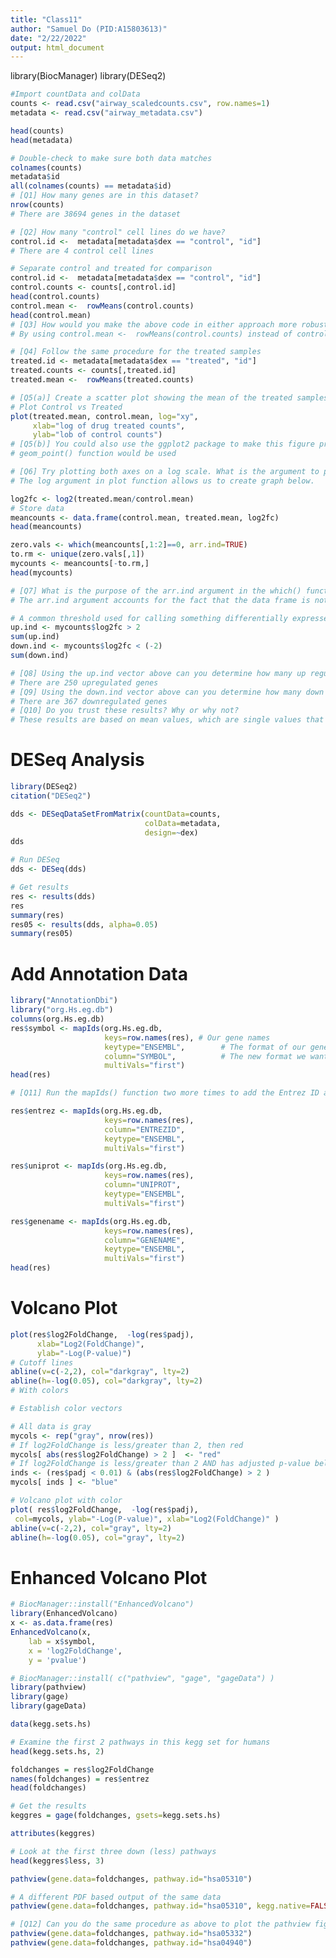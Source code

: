 ```yaml
---
title: "Class11"
author: "Samuel Do (PID:A15803613)"
date: "2/22/2022"
output: html_document
---
```


library(BiocManager)
library(DESeq2)

```r
#Import countData and colData
counts <- read.csv("airway_scaledcounts.csv", row.names=1)
metadata <- read.csv("airway_metadata.csv")

head(counts)
head(metadata)
```
```r
# Double-check to make sure both data matches
colnames(counts)
metadata$id
all(colnames(counts) == metadata$id)
# [Q1] How many genes are in this dataset?
nrow(counts)
# There are 38694 genes in the dataset

# [Q2] How many "control" cell lines do we have?
control.id <-  metadata[metadata$dex == "control", "id"]
# There are 4 control cell lines
```
```r
# Separate control and treated for comparison
control.id <-  metadata[metadata$dex == "control", "id"]
control.counts <- counts[,control.id]
head(control.counts)
control.mean <-  rowMeans(control.counts)
head(control.mean)
# [Q3] How would you make the above code in either approach more robust?
# By using control.mean <-  rowMeans(control.counts) instead of control.mean <- rowSums(control.counts)/4, control.mean now covers all control data in the case more control data is added.

# [Q4] Follow the same procedure for the treated samples
treated.id <- metadata[metadata$dex == "treated", "id"]
treated.counts <- counts[,treated.id]
treated.mean <-  rowMeans(treated.counts)

```
```r
# [Q5(a)] Create a scatter plot showing the mean of the treated samples against the mean of the control samples. 
# Plot Control vs Treated
plot(treated.mean, control.mean, log="xy", 
     xlab="log of drug treated counts", 
     ylab="lob of control counts")
# [Q5(b)] You could also use the ggplot2 package to make this figure producing the plot below. What geom_?() function would you use for this plot?
# geom_point() function would be used

# [Q6] Try plotting both axes on a log scale. What is the argument to plot() that allows you to do this?
# The log argument in plot function allows us to create graph below.
```
```r
log2fc <- log2(treated.mean/control.mean)
# Store data
meancounts <- data.frame(control.mean, treated.mean, log2fc)
head(meancounts)
```
```r
zero.vals <- which(meancounts[,1:2]==0, arr.ind=TRUE)
to.rm <- unique(zero.vals[,1])
mycounts <- meancounts[-to.rm,]
head(mycounts)

# [Q7] What is the purpose of the arr.ind argument in the which() function call above? Why would we then take the first column of the output and need to call the unique() function?
# The arr.ind argument accounts for the fact that the data frame is not a vector. The unique function is to make sure the each row with two zeros is not counted twice.

```
```r
# A common threshold used for calling something differentially expressed is a log2(FoldChange) of greater than 2 or less than -2
up.ind <- mycounts$log2fc > 2
sum(up.ind)
down.ind <- mycounts$log2fc < (-2)
sum(down.ind)

# [Q8] Using the up.ind vector above can you determine how many up regulated genes we have at the greater than 2 fc level? 
# There are 250 upregulated genes
# [Q9] Using the down.ind vector above can you determine how many down regulated genes we have at the greater than 2 fc level? 
# There are 367 downregulated genes
# [Q10] Do you trust these results? Why or why not?
# These results are based on mean values, which are single values that does not properly account for the variability in all the control and treated samples. Therefore, up.ind and down.ind can be large without being significantly different, and we did not calculate p-value to determine that.
```
# DESeq Analysis
```r
library(DESeq2)
citation("DESeq2")
```
```r
dds <- DESeqDataSetFromMatrix(countData=counts, 
                              colData=metadata, 
                              design=~dex)
dds
```
```r
# Run DESeq
dds <- DESeq(dds)

```
```r
# Get results
res <- results(dds)
res
summary(res)
res05 <- results(dds, alpha=0.05)
summary(res05)
```
# Add Annotation Data
```r
library("AnnotationDbi")
library("org.Hs.eg.db")
columns(org.Hs.eg.db)
res$symbol <- mapIds(org.Hs.eg.db,
                     keys=row.names(res), # Our gene names
                     keytype="ENSEMBL",        # The format of our genenames
                     column="SYMBOL",          # The new format we want to add
                     multiVals="first")
head(res)

# [Q11] Run the mapIds() function two more times to add the Entrez ID and UniProt accession and GENENAME as new columns called res$entrez, res$uniprot and res$genename.

res$entrez <- mapIds(org.Hs.eg.db,
                     keys=row.names(res),
                     column="ENTREZID",
                     keytype="ENSEMBL",
                     multiVals="first")

res$uniprot <- mapIds(org.Hs.eg.db,
                     keys=row.names(res),
                     column="UNIPROT",
                     keytype="ENSEMBL",
                     multiVals="first")

res$genename <- mapIds(org.Hs.eg.db,
                     keys=row.names(res),
                     column="GENENAME",
                     keytype="ENSEMBL",
                     multiVals="first")
head(res)
```

# Volcano Plot
```r
plot(res$log2FoldChange,  -log(res$padj), 
      xlab="Log2(FoldChange)",
      ylab="-Log(P-value)")
# Cutoff lines
abline(v=c(-2,2), col="darkgray", lty=2)
abline(h=-log(0.05), col="darkgray", lty=2)
# With colors

# Establish color vectors

# All data is gray
mycols <- rep("gray", nrow(res))
# If log2FoldChange is less/greater than 2, then red
mycols[ abs(res$log2FoldChange) > 2 ]  <- "red" 
# If log2FoldChange is less/greater than 2 AND has adjusted p-value below 0.01, then blue
inds <- (res$padj < 0.01) & (abs(res$log2FoldChange) > 2 )
mycols[ inds ] <- "blue"

# Volcano plot with color
plot( res$log2FoldChange,  -log(res$padj), 
 col=mycols, ylab="-Log(P-value)", xlab="Log2(FoldChange)" )
abline(v=c(-2,2), col="gray", lty=2)
abline(h=-log(0.05), col="gray", lty=2)

```
# Enhanced Volcano Plot 
```r
# BiocManager::install("EnhancedVolcano")
library(EnhancedVolcano)
x <- as.data.frame(res)
EnhancedVolcano(x, 
    lab = x$symbol,
    x = 'log2FoldChange',
    y = 'pvalue')
```
```r
# BiocManager::install( c("pathview", "gage", "gageData") )
library(pathview)
library(gage)
library(gageData)

data(kegg.sets.hs)

# Examine the first 2 pathways in this kegg set for humans
head(kegg.sets.hs, 2)

foldchanges = res$log2FoldChange
names(foldchanges) = res$entrez
head(foldchanges)

# Get the results
keggres = gage(foldchanges, gsets=kegg.sets.hs)

attributes(keggres)

# Look at the first three down (less) pathways
head(keggres$less, 3)

pathview(gene.data=foldchanges, pathway.id="hsa05310")

# A different PDF based output of the same data
pathview(gene.data=foldchanges, pathway.id="hsa05310", kegg.native=FALSE)

# [Q12] Can you do the same procedure as above to plot the pathview figures for the top 2 down-regulated pathways?
pathview(gene.data=foldchanges, pathway.id="hsa05332")
pathview(gene.data=foldchanges, pathway.id="hsa04940")
```

